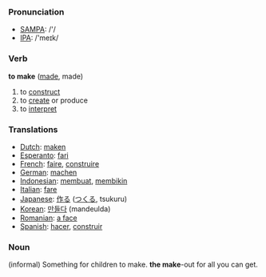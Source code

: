 === Pronunciation ===
*[[w:SAMPA|SAMPA]]: /'/
*[[w:IPA|IPA]]: /'meɪk/

=== Verb ===

'''to make''' ([[made]], made)

# to [[construct]]
# to [[create]] or produce
# to [[interpret]]

=== Translations ===
*[[Dutch]]: [[maken]]
*[[Esperanto]]: [[fari]]
*[[French]]: [[faire]], [[construire]]
*[[German]]: [[machen]]
*[[Indonesian]]: [[buat|membuat]], [[bikin|membikin]]
*[[Italian]]: [[fare]]
*[[Japanese]]: [[作る]] ([[つくる]], tsukuru)
*[[Korean]]: [[만들다]] (mandeulda)
*[[Romanian]]: [[a face]]
*[[Spanish]]: [[hacer]], [[construir]]

===Noun===

(informal) Something for children to make.
'''the make'''-out for all you can get.